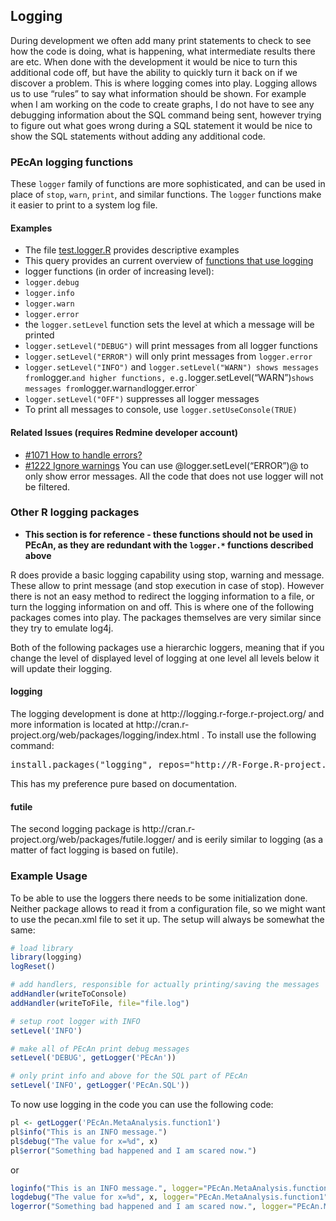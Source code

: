 ## Logging

During development we often add many print statements to check to see how the code is doing, what is happening, what intermediate results there are etc. When done with the development it would be nice to turn this additional code off, but have the ability to quickly turn it back on if we discover a problem. This is where logging comes into play. Logging allows us to use "rules" to say what information should be shown. For example when I am working on the code to create graphs, I do not have to see any debugging information about the SQL command being sent, however trying to figure out what goes wrong during a SQL statement it would be nice to show the SQL statements without adding any additional code.

### PEcAn logging functions

These `logger` family of functions are more sophisticated, and can be used in place of `stop`, `warn`, `print`, and similar functions. The `logger` functions make it easier to print to a system log file. 

#### Examples

* The file [test.logger.R](../blob/master/utils/inst/tests/test.logger.R) provides descriptive examples
* This query provides an current overview of [functions that use logging](https://github.com/PecanProject/pecan/search?q=logger&ref=cmdform)
* logger functions (in order of increasing level):
 * `logger.debug`
 * `logger.info`
 * `logger.warn`
 * `logger.error`
* the `logger.setLevel` function sets the level at which a message will be printed
 * `logger.setLevel("DEBUG")` will print messages from all logger functions
 * `logger.setLevel("ERROR")` will only print messages from `logger.error`
 * `logger.setLevel("INFO")` and `logger.setLevel("WARN") shows messages from `logger.<level>` and higher functions, e.g. `logger.setLevel("WARN")` shows messages from `logger.warn` and `logger.error` 
 * `logger.setLevel("OFF")` suppresses all logger messages
* To print all messages to console, use `logger.setUseConsole(TRUE)`

#### Related Issues (requires Redmine developer account)

* [#1071 How to handle errors?](https://ebi-forecast.igb.illinois.edu/redmine/issues/1071)
* [#1222 Ignore warnings](https://ebi-forecast.igb.illinois.edu/redmine/issues/1222)
  You can use @logger.setLevel("ERROR")@ to only show error messages. All the code that does not use logger will not be filtered.

### Other R logging packages 

* **This section is for reference - these functions should not be used in PEcAn, as they are redundant with the `logger.*` functions described above**

R does provide a basic logging capability using stop, warning and message. These allow to print message (and stop execution in case of stop). However there is not an easy method to redirect the logging information to a file, or turn the logging information on and off. This is where one of the following packages comes into play. The packages themselves are very similar since they try to emulate log4j.

Both of the following packages use a hierarchic loggers, meaning that if you change the level of displayed level of logging at one level all levels below it will update their logging.

#### logging

The logging development is done at http://logging.r-forge.r-project.org/ and more information is located at http://cran.r-project.org/web/packages/logging/index.html . To install use the following command:
<pre>
install.packages("logging", repos="http://R-Forge.R-project.org")
</pre>
This has my preference pure based on documentation.

#### futile

The second logging package is http://cran.r-project.org/web/packages/futile.logger/ and is eerily similar to logging (as a matter of fact logging is based on futile).

### Example Usage

To be able to use the loggers there needs to be some initialization done. Neither package allows to read it from a configuration file, so we might want to use the pecan.xml file to set it up. The setup will always be somewhat the same:

```r
# load library
library(logging)
logReset()

# add handlers, responsible for actually printing/saving the messages
addHandler(writeToConsole)
addHandler(writeToFile, file="file.log")

# setup root logger with INFO
setLevel('INFO')

# make all of PEcAn print debug messages
setLevel('DEBUG', getLogger('PEcAn'))

# only print info and above for the SQL part of PEcAn
setLevel('INFO', getLogger('PEcAn.SQL'))
```

To now use logging in the code you can use the following code:
```r
pl <- getLogger('PEcAn.MetaAnalysis.function1')
pl$info("This is an INFO message.")
pl$debug("The value for x=%d", x)
pl$error("Something bad happened and I am scared now.")
```
or
```r
loginfo("This is an INFO message.", logger="PEcAn.MetaAnalysis.function1")
logdebug("The value for x=%d", x, logger="PEcAn.MetaAnalysis.function1")
logerror("Something bad happened and I am scared now.", logger="PEcAn.MetaAnalysis.function1")
```